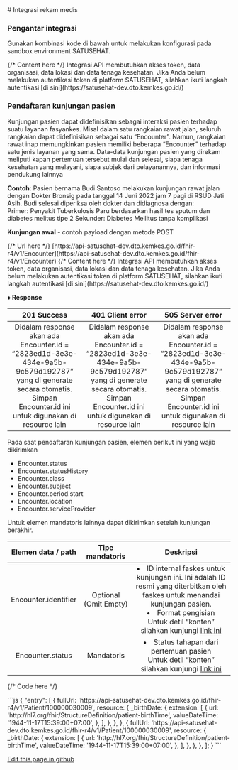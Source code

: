 <div className="side-by-side-parent" markdown="1">
<div className="side-by-side-left-content" markdown="1" >
# Integrasi rekam medis

### Pengantar integrasi

Gunakan kombinasi kode di bawah untuk melakukan konfigurasi pada sandbox environment SATUSEHAT.


<InfoBanner>
  {/* Content here */}
  Integrasi API membutuhkan akses
  token, data organisasi, data
  lokasi dan data tenaga kesehatan.
  Jika Anda belum melakukan autentikasi
  token di platform SATUSEHAT,
  silahkan ikuti langkah autentikasi
  [di sini](https://satusehat-dev.dto.kemkes.go.id/)
</InfoBanner>


<Devider />

### Pendaftaran kunjungan pasien

Kunjungan pasien dapat didefinisikan sebagai interaksi pasien terhadap suatu layanan fasyankes. Misal dalam satu rangkaian rawat jalan, seluruh rangkaian dapat didefinisikan sebagai satu “Encounter”. Namun, rangkaian rawat inap memungkinkan pasien memiliki beberapa “Encounter” terhadap satu jenis layanan yang sama. Data-data kunjungan pasien yang direkam meliputi kapan pertemuan tersebut mulai dan selesai, siapa tenaga kesehatan yang melayani, siapa subjek dari pelayanannya, dan informasi pendukung lainnya

**Contoh**: Pasien bernama Budi Santoso melakukan kunjungan rawat jalan dengan Dokter Bronsig pada tanggal 14 Juni 2022 jam 7 pagi di RSUD Jati Asih. Budi selesai diperiksa oleh dokter dan didiagnosa dengan:\
Primer: Penyakit Tuberkulosis Paru berdasarkan hasil tes sputum dan diabetes melitus tipe 2 Sekunder: Diabetes Mellitus tanpa komplikasi

**Kunjungan awal** - contoh payload dengan metode POST


<APIBlock method="POST">
  {/* Url here */}
  [https://api-satusehat-dev.dto.kemkes.go.id/fhir-r4/v1/Encounter](https://api-satusehat-dev.dto.kemkes.go.id/fhir-r4/v1/Encounter)
</APIBlock>

<InfoBanner>
  {/* Content here */}
  Integrasi API membutuhkan akses
  token, data organisasi, data
  lokasi dan data tenaga kesehatan.
  Jika Anda belum melakukan autentikasi
  token di platform SATUSEHAT,
  silahkan ikuti langkah autentikasi
  [di sini](https://satusehat-dev.dto.kemkes.go.id/)
</InfoBanner>

**&#9830; Response**

|                                                                                201 Success                                                                                 |                                                                              401 Client error                                                                              |                                                                              505 Server error                                                                              |
| :------------------------------------------------------------------------------------------------------------------------------------------------------------------------: | :------------------------------------------------------------------------------------------------------------------------------------------------------------------------: | :------------------------------------------------------------------------------------------------------------------------------------------------------------------------: |
| Didalam response akan ada Encounter.id = “2823ed1d-3e3e-434e-9a5b-9c579d192787” yang di generate secara otomatis. Simpan Encounter.id ini untuk digunakan di resource lain | Didalam response akan ada Encounter.id = “2823ed1d-3e3e-434e-9a5b-9c579d192787” yang di generate secara otomatis. Simpan Encounter.id ini untuk digunakan di resource lain | Didalam response akan ada Encounter.id = “2823ed1d-3e3e-434e-9a5b-9c579d192787” yang di generate secara otomatis. Simpan Encounter.id ini untuk digunakan di resource lain |

Pada saat pendaftaran kunjungan pasien, elemen berikut ini yang wajib dikirimkan

- Encounter.status
- Encounter.statusHistory
- Encounter.class
- Encounter.subject
- Encounter.period.start
- Encounter.location
- Encounter.serviceProvider

Untuk elemen mandatoris lainnya dapat dikirimkan setelah kunjungan berakhir.

|  Elemen data / path  |    Tipe mandatoris    |                                                                                                                                                         Deskripsi                                                                                                                                                         |
| :------------------: | :-------------------: | :-----------------------------------------------------------------------------------------------------------------------------------------------------------------------------------------------------------------------------------------------------------------------------------------------------------------------: |
| Encounter.identifier | Optional (Omit Empty) | <li> ID internal faskes untuk kunjungan ini. Ini adalah ID resmi yang diterbitkan oleh faskes untuk menandai kunjungan pasien. </li> <li>Format pengisian</li> Untuk detil “konten” silahkan kunjungi <a href="https://satusehat-dev.dto.kemkes.go.id/" target="_blank" className="text-[#16B3AC] underline">link ini</a> |
|   Encounter.status   |      Mandatoris       |                                                         <li> Status tahapan dari pertemuan pasien</li> Untuk detil “konten” silahkan kunjungi <a href="https://satusehat-dev.dto.kemkes.go.id/" target="_blank" className="text-[#16B3AC] underline">link ini</a>                                                         |

</div>

{/* Code here */}

<div className="md:-mr-6 md:col-span-5">
```js
{
  "entry":
  [
    {
      fullUrl:
        'https://api-satusehat-dev.dto.kemkes.go.id/fhir-r4/v1/Patient/100000030009',
      resource: {
        _birthDate: {
          extension: [
            {
              url: 'http://hl7.org/fhir/StructureDefinition/patient-birthTime',
              valueDateTime:
                '1944-11-17T15:39:00+07:00',
            },
          ],
        },
      },
    },
    {
      fullUrl:
        'https://api-satusehat-dev.dto.kemkes.go.id/fhir-r4/v1/Patient/100000030009',
      resource: {
        _birthDate: {
          extension: [
            {
              url: 'http://hl7.org/fhir/StructureDefinition/patient-birthTime',
              valueDateTime:
                '1944-11-17T15:39:00+07:00',
            },
          ],
        },
      },
    },
  ];
}
```
</div>
</div>

[Edit this page in github](https://github.com/muhammadabdissalam/hello-nextra/blob/main/pages/onboarding/authentification.mdx)
